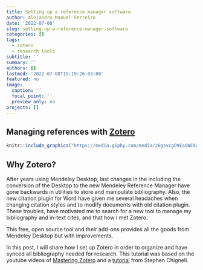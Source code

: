 ```yaml
---
title: Setting up a reference manager software
author: Alejandro Manuel Ferreiro
date: '2022-07-08'
slug: setting-up-a-reference-manager-software
categories: []
tags:
  - zotero
  - research tools
subtitle: ''
summary: ''
authors: []
lastmod: '2022-07-08T15:19:26-03:00'
featured: no
image:
  caption: ''
  focal_point: ''
  preview_only: no
projects: []
---
```


## Managing references with [Zotero](https://www.zotero.org)
```r
knitr::include_graphics("https://media.giphy.com/media/26gsvcgO9EaGWFXqM/giphy.gif")
```

## Why Zotero?

After years using Mendeley Desktop, last changes in the including the conversion of the Desktop to the new Mendeley Reference Manager have gone backwards in utilities to store and manipulate bibliography. Also, the new citation plugin for Word have given me several headaches when changing citation styles and to modify documents with old citation plugin.
These troubles, have motivated me to search for a new tool to manage my bibliography and in-text cites, and that how I met Zotero.

This free, open source tool and their add-ons provides all the goods from Mendeley Desktop but with improvements.

In this post, I will share how I set up Zotero in order to organize and have synced all bibliography needed for research. This tutorial was based on the youtube videos of [Mastering Zotero ](https://www.youtube.com/watch?v=89sHZedSqPY&list=PLTB19TB2jaeUkmZFzv_HLEYMD1fj2TeHd) and a [tutorial]([__Mastering Zotero de YouTube__](https://www.youtube.com/watch?v=89sHZedSqPY&list=PLTB19TB2jaeUkmZFzv_HLEYMD1fj2TeHd)) from Stephen Chignell.


## 

